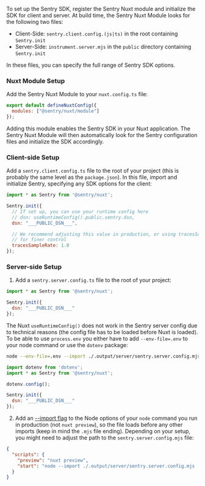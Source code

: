 To set up the Sentry SDK, register the Sentry Nuxt module and initialize the SDK for client and server. At build time, the Sentry Nuxt Module looks for the following two files:

- Client-Side: `sentry.client.config.(js|ts)` in the root containing `Sentry.init`
- Server-Side: `instrument.server.mjs` in the `public` directory containing `Sentry.init`

In these files, you can specify the full range of <PlatformLink to="/configuration/options">Sentry SDK options</PlatformLink>.


### Nuxt Module Setup

Add the Sentry Nuxt Module to your `nuxt.config.ts` file:

```javascript {filename:nuxt.config.ts}
export default defineNuxtConfig({
  modules: ["@sentry/nuxt/module"]
});
```

Adding this module enables the Sentry SDK in your Nuxt application. The Sentry Nuxt Module will then automatically look for the Sentry configuration files and initialize the SDK accordingly.

### Client-side Setup

Add a `sentry.client.config.ts` file to the root of your project (this is probably the same level as the `package.json`). In this file, import and initialize Sentry, specifying any SDK options for the client:

```javascript {filename:sentry.client.config.ts}
import * as Sentry from '@sentry/nuxt';

Sentry.init({
  // If set up, you can use your runtime config here
  // dsn: useRuntimeConfig().public.sentry.dsn,
  dsn: "___PUBLIC_DSN___",

  // We recommend adjusting this value in production, or using tracesSampler
  // for finer control
  tracesSampleRate: 1.0
});
```

### Server-side Setup

1. Add a `sentry.server.config.ts` file to the root of your project:

```javascript {filename:sentry.server.config.ts}
import * as Sentry from '@sentry/nuxt';

Sentry.init({
  dsn: "___PUBLIC_DSN___"
});
```

The Nuxt `useRuntimeConfig()` does not work in the Sentry server config due to technical reasons (the config file has to
be loaded before Nuxt is loaded). To be able to use `process.env` you either have to add `--env-file=.env` to your node command
or use the `dotenv` package:

```bash {tabTitle: env-file}
node --env-file=.env --import ./.output/server/sentry.server.config.mjs .output/server/index.mjs
```



```javascript {tabTitle: dotenv} {filename:sentry.server.config.ts} {1,4}
import dotenv from 'dotenv';
import * as Sentry from '@sentry/nuxt';

dotenv.config();

Sentry.init({
  dsn: "___PUBLIC_DSN___"
});
```

2. Add an [--import flag](https://nodejs.org/api/cli.html#--importmodule) to the Node options of your `node` command you run
in production (not `nuxt preview`), so the file loads before any other imports (keep in mind the `.mjs` file ending).
Depending on your setup, you might need to adjust the path to the `sentry.server.config.mjs` file:

```json {filename:package.json} {4}
{
  "scripts": {
    "preview": "nuxt preview",
    "start": "node --import ./.output/server/sentry.server.config.mjs .output/server/index.mjs"
  }
}
```
